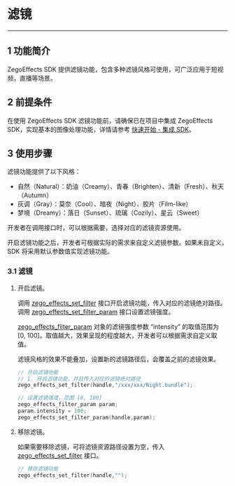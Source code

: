 # 滤镜

- - -

## 1 功能简介

ZegoEffects SDK 提供滤镜功能，包含多种滤镜风格可使用，可广泛应用于短视频，直播等场景。

## 2 前提条件

在使用 ZegoEffects SDK 滤镜功能前，请确保已在项目中集成 ZegoEffects SDK，实现基本的图像处理功能，详情请参考 [快速开始 - 集成 SDK](!Quick_Starts/Integration)。



## 3 使用步骤

滤镜功能提供了以下风格：
- 自然（Natural）：奶油（Creamy）、青春（Brighten）、清新（Fresh）、秋天（Autumn）
- 灰调（Gray）：莫奈（Cool）、暗夜（Night）、胶片（Film-like）
- 梦境（Dreamy）：落日（Sunset）、琉璃（Cozily）、星云（Sweet）

开发者在调用接口时，可以根据需要，选择对应的滤镜资源使用。

开启滤镜功能之后，开发者可根据实际的需求来自定义滤镜参数。如果未自定义，SDK 将采用默认参数值实现滤镜功能。

### 3.1 滤镜

1. 开启滤镜。

    调用 [zego_effects_set_filter](@zego_effects_set_filter) 接口开启滤镜功能，传入对应的滤镜绝对路径。调用 [zego_effects_set_filter_param](@zego_effects_set_filter_param) 接口设置滤镜强度。

    [zego_effects_filter_param](@-zego_effects_filter_param) 对象的滤镜强度参数 “intensity” 的取值范围为 [0, 100]。取值越大，效果呈现的程度越大，开发者可以根据需求自定义取值。

    <div class = 'mk-warning'>

    滤镜风格的效果不能叠加，设置新的滤镜路径后，会覆盖之前的滤镜效果。
    </div>

    ```c
    // 开启滤镜功能
    // 1. 开启滤镜功能，并且传入对应的滤镜绝对路径
    zego_effects_set_filter(handle,"/xxx/xxx/Night.bundle");

    // 设置滤镜强度，范围 [0, 100]
    zego_effects_filter_param param;
    param.intensity = 100;
    zego_effects_set_filter_param(handle,param);
    ```

2. 移除滤镜。

    如果需要移除滤镜，可将滤镜资源路径设置为空，传入 [zego_effects_set_filter](@zego_effects_set_filter) 接口。

    ```c
    // 移除滤镜功能
    zego_effects_set_filter(handle,"");
    ```
